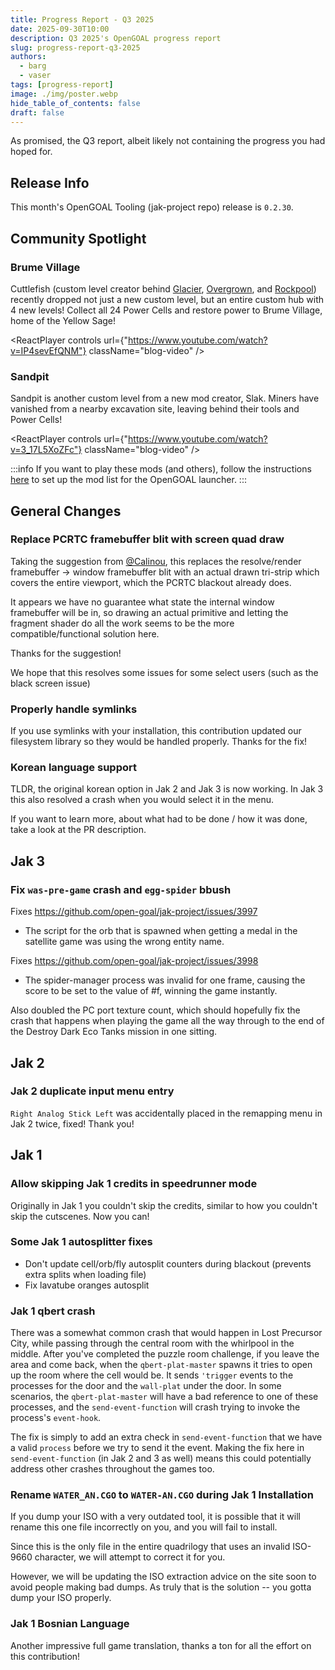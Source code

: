 ```yaml
---
title: Progress Report - Q3 2025
date: 2025-09-30T10:00
description: Q3 2025's OpenGOAL progress report
slug: progress-report-q3-2025
authors:
  - barg
  - vaser
tags: [progress-report]
image: ./img/poster.webp
hide_table_of_contents: false
draft: false
---
```


<head>
  <meta name="twitter:card" content="summary_large_image" />
</head>

As promised, the Q3 report, albeit likely not containing the progress you had hoped for.

<!--truncate-->

## Release Info

This month's OpenGOAL Tooling (jak-project repo) release is `0.2.30`.

<div className="row markdownMarginBottom">
  <div className="col col--12">
    <LauncherDownloadLink />
  </div>
</div>

## Community Spotlight

### Brume Village

Cuttlefish (custom level creator behind [Glacier](https://www.youtube.com/watch?v=P3R-UODGtXw), [Overgrown](https://www.youtube.com/watch?v=Kbb2yiYg0cw), and [Rockpool](https://www.youtube.com/watch?v=hrH-foTn0IQ&pp=0gcJCfYJAYcqIYzv)) recently dropped not just a new custom level, but an entire custom hub with 4 new levels! Collect all 24 Power Cells and restore power to Brume Village, home of the Yellow Sage!

<ReactPlayer
  controls
  url={"https://www.youtube.com/watch?v=IP4sevEfQNM"}
  className="blog-video"
/>

### Sandpit

Sandpit is another custom level from a new mod creator, Slak. Miners have vanished from a nearby excavation site, leaving behind their tools and Power Cells!

<ReactPlayer
  controls
  url={"https://www.youtube.com/watch?v=3_17L5XoZFc"}
  className="blog-video"
/>

:::info
If you want to play these mods (and others), follow the instructions [here](https://jakmods.dev/) to set up the mod list for the OpenGOAL launcher.
:::

<!-- ## Known Issues -->

## General Changes

### Replace PCRTC framebuffer blit with screen quad draw <PRLink href="https://github.com/open-goal/jak-project/pull/3980"/>

Taking the suggestion from [@Calinou](https://github.com/open-goal/jak-project/pull/3943#issuecomment-3017359144), this replaces the resolve/render framebuffer -> window framebuffer blit with an actual drawn tri-strip which covers the entire viewport, which the PCRTC blackout already does.

It appears we have no guarantee what state the internal window framebuffer will be in, so drawing an actual primitive and letting the fragment shader do all the work seems to be the more compatible/functional solution here.

Thanks for the suggestion!

We hope that this resolves some issues for some select users (such as the black screen issue)

### Properly handle symlinks <PRLink href="https://github.com/open-goal/jak-project/pull/3990"/>

If you use symlinks with your installation, this contribution updated our filesystem library so they would be handled properly.  Thanks for the fix!

### Korean language support <PRLink href="https://github.com/open-goal/jak-project/pull/3988"/>

TLDR, the original korean option in Jak 2 and Jak 3 is now working.  In Jak 3 this also resolved a crash when you would select it in the menu.

If you want to learn more, about what had to be done / how it was done, take a look at the PR description.

## Jak 3

### Fix `was-pre-game` crash and `egg-spider` bbush <PRLink href="https://github.com/open-goal/jak-project/pull/4000"/>

Fixes https://github.com/open-goal/jak-project/issues/3997
- The script for the orb that is spawned when getting a medal in the satellite game was using the wrong entity name.

Fixes https://github.com/open-goal/jak-project/issues/3998
- The spider-manager process was invalid for one frame, causing the score to be set to the value of #f, winning the game instantly.

Also doubled the PC port texture count, which should hopefully fix the crash that happens when playing the game all the way through to the end of the Destroy Dark Eco Tanks mission in one sitting.

## Jak 2

### Jak 2 duplicate input menu entry <PRLink href="https://github.com/open-goal/jak-project/pull/4024"/>

`Right Analog Stick Left` was accidentally placed in the remapping menu in Jak 2 twice, fixed!  Thank you!

## Jak 1

### Allow skipping Jak 1 credits in speedrunner mode <PRLink href="https://github.com/open-goal/jak-project/pull/3981"/>

Originally in Jak 1 you couldn't skip the credits, similar to how you couldn't skip the cutscenes.  Now you can!

### Some Jak 1 autosplitter fixes <PRLink href="https://github.com/open-goal/jak-project/pull/3996"/> <PRLink href="https://github.com/open-goal/jak-project/pull/4022"/>

- Don't update cell/orb/fly autosplit counters during blackout (prevents extra splits when loading file)
- Fix lavatube oranges autosplit

### Jak 1 qbert crash <PRLink href="https://github.com/open-goal/jak-project/pull/4006"/>

There was a somewhat common crash that would happen in Lost Precursor City, while passing through the central room with the whirlpool in the middle. After you've completed the puzzle room challenge, if you leave the area and come back, when the `qbert-plat-master` spawns it tries to open up the room where the cell would be. It sends `'trigger` events to the processes for the door and the `wall-plat` under the door. In some scenarios, the `qbert-plat-master` will have a bad reference to one of these processes, and the `send-event-function` will crash trying to invoke the process's `event-hook`.

The fix is simply to add an extra check in `send-event-function` that we have a valid `process` before we try to send it the event. Making the fix here in `send-event-function` (in Jak 2 and 3 as well) means this could potentially address other crashes throughout the games too.

### Rename `WATER_AN.CGO` to `WATER-AN.CGO` during Jak 1 Installation <PRLink href="https://github.com/open-goal/jak-project/pull/3890"/>

If you dump your ISO with a very outdated tool, it is possible that it will rename this one file incorrectly on you, and you will fail to install.

Since this is the only file in the entire quadrilogy that uses an invalid ISO-9660 character, we will attempt to correct it for you.

However, we will be updating the ISO extraction advice on the site soon to avoid people making bad dumps.  As truly that is the solution -- you gotta dump your ISO properly.

### Jak 1 Bosnian Language <PRLink href="https://github.com/open-goal/jak-project/pull/4011"/>

Another impressive full game translation, thanks a ton for all the effort on this contribution!